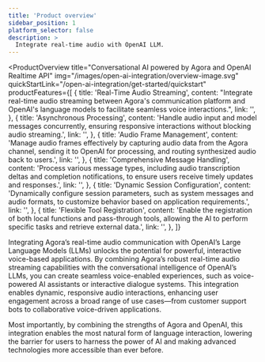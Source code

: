 ```yaml
---
title: 'Product overview'
sidebar_position: 1
platform_selector: false
description: >
  Integrate real-time audio with OpenAI LLM.
---
```


<ProductOverview
  title="Conversational AI powered by Agora and OpenAI Realtime API"
  img="/images/open-ai-integration/overview-image.svg"
  quickStartLink="/open-ai-integration/get-started/quickstart"
  productFeatures={[
    {
      title: 'Real-Time Audio Streaming',
      content:
        "Integrate real-time audio streaming between Agora's communication platform and OpenAI's language models to facilitate seamless voice interactions.",
      link: '',
    },
    {
      title: 'Asynchronous Processing',
      content: 'Handle audio input and model messages concurrently, ensuring responsive interactions without blocking audio streaming.',
      link: '',
    },
    {
      title: 'Audio Frame Management',
      content:
        'Manage audio frames effectively by capturing audio data from the Agora channel, sending it to OpenAI for processing, and routing synthesized audio back to users.',
      link: '',
    },
    {
      title: 'Comprehensive Message Handling',
      content:
        'Process various message types, including audio transcription deltas and completion notifications, to ensure users receive timely updates and responses.',
      link: '',
    },
    {
      title: 'Dynamic Session Configuration',
      content:
        'Dynamically configure session parameters, such as system messages and audio formats, to customize behavior based on application requirements.',
      link: '',
    },
    {
      title: 'Flexible Tool Registration',
      content:
        'Enable the registration of both local functions and pass-through tools, allowing the AI to perform specific tasks and retrieve external data.',
      link: '',
    },
  ]}
>

Integrating Agora’s real-time audio communication with OpenAI’s Large Language Models (LLMs) unlocks the potential for powerful, interactive voice-based applications. By combining Agora’s robust real-time audio streaming capabilities with the conversational intelligence of OpenAI’s LLMs, you can create seamless voice-enabled experiences, such as voice-powered AI assistants or interactive dialogue systems. This integration enables dynamic, responsive audio interactions, enhancing user engagement across a broad range of use cases—from customer support bots to collaborative voice-driven applications.

Most importantly, by combining the strengths of Agora and OpenAI, this integration enables the most natural form of language interaction, lowering the barrier for users to harness the power of AI and making advanced technologies more accessible than ever before.

</ProductOverview>
